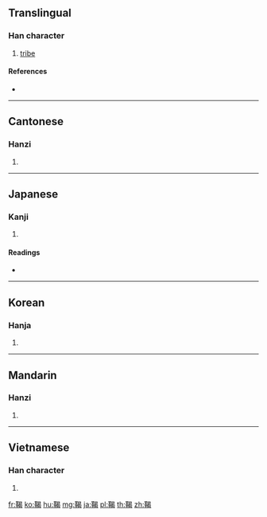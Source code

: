 {{character info/new}}
==Translingual==

===Han character===
{{Han char|rn=177|rad=革|as=09|sn=18|four=46527|canj=TJAPV}}

# [[tribe]]

====References====
* {{Han ref|kx=1389.270|dkj=42924|dj=1904.190|hdz=74342.180|uh=97A8|ud=38824|bh=F17B|bd=61819}}

----

==Cantonese==

===Hanzi===
{{yue-hanzi|jyut=hot3|y=hot3}}

# {{defn|lang=yue|sort=革09}}

----

==Japanese==

===Kanji===
{{ja-kanji|grade=|rs=革09}}

# {{defn|lang=ja|sort=革09}}

====Readings====
* {{ja-readings|goon=[[がち]] (gachi), [[ぜち]] (zechi), [[ぜつ]] (zetsu)|kanon=[[かつ]] (katsu), [[せつ]] (setsu)|kun=[[かわぐつ]] (kawagutsu)}}

----

==Korean==

===Hanja===
{{ko-hanja|hangeul=갈|eumhun=|rv=gal|mr=kal|y=kal}}

# {{defn|lang=ko|sort=革09}}

----

==Mandarin==

===Hanzi===
{{cmn-hanzi|pin=[[hé]] ([[he2]])|wg=ho<sup>2</sup>}}

# {{defn|lang=cmn|sort=革09}}

----

==Vietnamese==

===Han character===
{{vi-hantu|[[hạt]]|rs=革09}}

# {{defn|lang=vi|sort=革09}}

[[fr:鞨]]
[[ko:鞨]]
[[hu:鞨]]
[[mg:鞨]]
[[ja:鞨]]
[[pl:鞨]]
[[th:鞨]]
[[zh:鞨]]